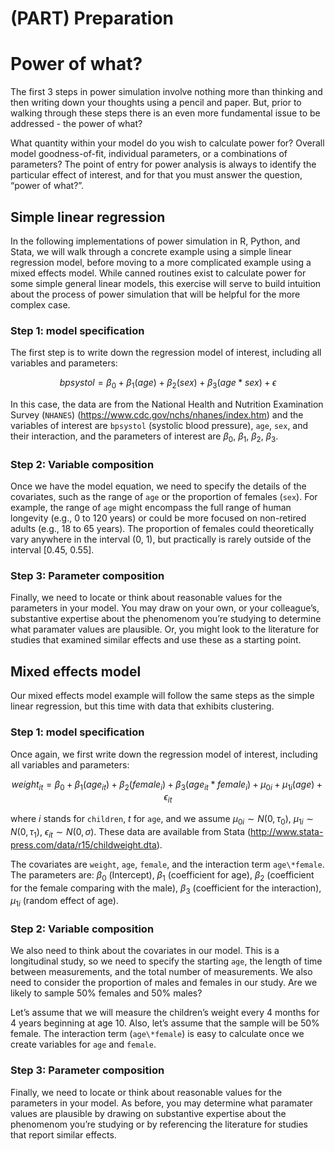 
# (PART) Preparation {-}

# Power of what?

The first 3 steps in power simulation involve nothing more than thinking and then writing down your thoughts using a pencil and paper. But, prior to walking through these steps there is an even more fundamental issue to be addressed - the power of what?

What quantity within your model do you wish to calculate power for? Overall model goodness-of-fit, individual parameters, or a combinations of parameters? The point of entry for power analysis is always to identify the particular effect of interest, and for that you must answer the question, "power of what?".

## Simple linear regression

In the following implementations of power simulation in R, Python, and Stata, we will walk through a concrete example using a simple linear regression model, before moving to a more complicated example using a mixed effects model. While canned routines exist to calculate power for some simple general linear models, this exercise will serve to build intuition about the process of power simulation that will be helpful for the more complex case.

### Step 1: model specification

The first step is to write down the regression model of interest, including all variables and parameters:

$$
bpsystol = \beta_0 + \beta_1(age) + \beta_2(sex) + \beta_3(age*sex) + \epsilon
$$

In this case, the data are from the National Health and Nutrition Examination Survey (`NHANES`) (<https://www.cdc.gov/nchs/nhanes/index.htm>) and the variables of interest are `bpsystol` (systolic blood pressure), `age`, `sex`, and their interaction, and the parameters of interest are $\beta_0$, $\beta_1$, $\beta_2$, $\beta_3$.

### Step 2: Variable composition

Once we have the model equation, we need to specify the details of the covariates, such as the range of `age` or the proportion of females (`sex`). For example, the range of `age` might encompass the full range of human longevity (e.g., 0 to 120 years) or could be more focused on non-retired adults (e.g., 18 to 65 years). The proportion of females could theoretically vary anywhere in the interval (0, 1), but practically is rarely outside of the interval [0.45, 0.55].

### Step 3: Parameter composition

Finally, we need to locate or think about reasonable values for the parameters in your model. You may draw on your own, or your colleague's, substantive expertise about the phenomenom you're studying to determine what paramater values are plausible. Or, you might look to the literature for studies that examined similar effects and use these as a starting point.


## Mixed effects model

Our mixed effects model example will follow the same steps as the simple linear regression, but this time with data that exhibits clustering.

### Step 1: model specification

Once again, we first write down the regression model of interest, including all variables and parameters:

$$
weight_{it} = \beta_0 + \beta_1(age_{it}) + \beta_2(female_i) + \beta_3(age_{it}*female_i) + \mu_{0i} + \mu_{1i}(age) + \epsilon_{it}
$$

where $i$ stands for `children`, $t$ for `age`, and we assume $\mu_{0i} \sim N(0, \tau_0)$, $\mu_{1i}\sim N(0, \tau_1)$, $\epsilon_{it} \sim N(0, \sigma)$. These data are available from Stata (<http://www.stata-press.com/data/r15/childweight.dta>).

The covariates are `weight`, `age`, `female`, and the interaction term `age\*female`. The parameters are: $\beta_0$ (Intercept), $\beta_1$ (coefficient for age), $\beta_2$ (coefficient for the female comparing with the male), $\beta_3$ (coefficient for the interaction), $\mu_{1i}$ (random effect of age).

### Step 2: Variable composition

We also need to think about the covariates in our model. This is a longitudinal study, so we need to specify the starting `age`, the length of time between measurements, and the total number of measurements. We also need to consider the proportion of males and females in our study. Are we likely to sample 50% females and 50% males?

Let's assume that we will measure the children's weight every 4 months for 4 years beginning at age 10. Also, let's assume that the sample will be 50% female. The interaction term (`age\*female`) is easy to calculate once we create variables for `age` and `female`. 

### Step 3: Parameter composition

Finally, we need to locate or think about reasonable values for the parameters in your model. As before, you may determine what paramater values are plausible by drawing on substantive expertise about the phenomenom you're studying or by referencing the literature for studies that report similar effects.
